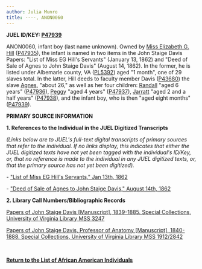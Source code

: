 ```yaml
---
author: Julia Munro
title: ----, ANON0060
---
```

**JUEL ID/KEY: [P47939](http://juel.iath.virginia.edu/public_person?person=47939 "P47939")**

ANON0060, infant boy (last name unknown). Owned by [Miss Elizabeth G. Hill](http://juel.iath.virginia.edu/node/862 "Elizabeth G. Hill") ([P47935](http://juel.iath.virginia.edu/public_person?person=47935 "P47935")), the infant is named in two items in the John Staige Davis Papers: "List of Miss EG Hill's Servants" (January 13, 1862) and "Deed of Sale of Agnes to John Staige Davis" (August 14, 1862). In the former, he is listed under Albemarle county, VA ([PL5392](http://juel.iath.virginia.edu/public_place?place=5392 "PL5392")) aged "1 month", one of 29 slaves total. In the latter, Hill deeds to faculty member Davis ([P43680](http://juel.iath.virginia.edu/public_person?person=43680 "P43680")) the slave [Agnes](http://juel.iath.virginia.edu/node/864 "Agnes"), "about 26," as well as her four children: [Randall](http://juel.iath.virginia.edu/node/865 "Randall") "aged 6 years" ([P47936](http://juel.iath.virginia.edu/public_person?person=47936 "P47936")), [Peggy](http://juel.iath.virginia.edu/node/866 "Peggy") "aged 4 years" ([P47937](http://juel.iath.virginia.edu/public_person?person=47937 "P47937")), [Jarratt](http://juel.iath.virginia.edu/node/867 "Jarratt") "aged 2 and a half years" ([P47938](http://juel.iath.virginia.edu/public_person?person=47938 "P47938")), and the infant boy, who is then "aged eight months" ([P47939](http://juel.iath.virginia.edu/public_person?person=47939 "P47939")).

**PRIMARY SOURCE INFORMATION** 

**1\. References to the Individual in the JUEL Digitized Transcripts**

_(Links below are to JUEL's full-text digital transcripts of primary sources that refer to the individual. If no links display, this indicates that either the JUEL digitized texts have not yet been tagged with the individual's ID/Key, or, that no reference is made to the individual in any JUEL digitized texts, or, that the primary source has not yet been digitized)._   

\- ["List of Miss EG Hill's Servants," Jan 13th, 1862](http://juel.iath.virginia.edu/node/343?doc=/juel_display/Cadavers/Hill_1862_01_13 "List of Miss EG Hill's Servants")

\- ["Deed of Sale of Agnes to John Staige Davis," August 14th, 1862](http://juel.iath.virginia.edu/node/343?doc=/juel_display/Cadavers/Deed_JSDavis_1862_08_14 "Deed of Sale of Agnes to John Staige Davis")

**2\. Library Call Numbers/Bibliographic Records**

[Papers of John Staige Davis \[Manuscript\], 1839-1885. Special Collections, University of Virginia Library MSS 3247](https://search.lib.virginia.edu/catalog/u3929949 "John Staige Davis Papers")  
[](http://search.lib.virginia.edu/catalog/u6607353 "Proctor's Daybook")

  
[Papers of John Staige Davis, Professor of Anatomy \[Manuscript\], 1840-1888. Special Collections, University of Virginia Library MSS 1912/2842](https://search.lib.virginia.edu/catalog/u3930111 "Papers of John Staige Davis, Prof. Anatomy 1840-88")

 [](http://search.lib.virginia.edu/catalog/u6371432)

**[Return to the List of African American Individuals](http://juel.iath.virginia.edu/node/367 "Return to the List of African-American Individuals")**

 **[](http://search.lib.virginia.edu/catalog/u6371432)**